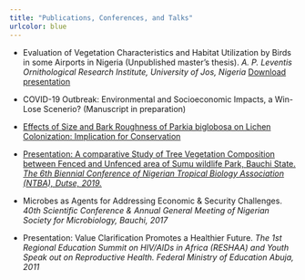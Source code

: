 ```yaml
---
title: "Publications, Conferences, and Talks"
urlcolor: blue
---
```



- Evaluation of Vegetation Characteristics and Habitat Utilization by Birds in some Airports in Nigeria (Unpublished master's thesis). *A. P. Leventis Ornithological Research Institute, University of Jos, Nigeria*  <a href="MSc Defense ppt__Danmallam Bello Adamu.pdf#" class="fas fa-download" title="Download presentation as PDF">Download presentation</a>

- COVID-19 Outbreak: Environmental and Socioeconomic Impacts, a Win-Lose Scenerio? (Manuscript in preparation)


- [Effects of Size and Bark Roughness of Parkia biglobosa on Lichen  Colonization: Implication for Conservation](https://doi.org/10.5455/sf.32286)


- [Presentation: A comparative Study of Tree Vegetation Composition between Fenced and Unfenced area of Sumu wildlife Park, Bauchi State. *The 6th Biennial Conference of Nigerian Tropical Biology Association (NTBA), Dutse, 2019.*](https://ntbaconf2018.wordpress.com/resources/)


- Microbes as Agents for Addressing Economic & Security Challenges. *40th Scientific Conference & Annual General Meeting of Nigerian Society for Microbiology, Bauchi, 2017*


- Presentation: Value Clarification Promotes a Healthier Future. *The 1st Regional Education Summit on HIV/AIDs in Africa (RESHAA) and Youth Speak out on Reproductive Health. Federal Ministry of Education Abuja, 2011*


